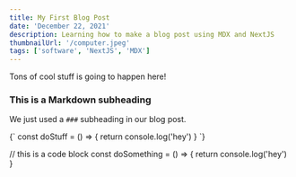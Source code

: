 ```yaml
---
title: My First Blog Post
date: 'December 22, 2021'
description: Learning how to make a blog post using MDX and NextJS
thumbnailUrl: '/computer.jpeg'
tags: ['software', 'NextJS', 'MDX']
---
```


Tons of cool stuff is going to happen here!

### This is a Markdown subheading

We just used a `###` subheading in our blog post.

<SyntaxHighlighter language="javascript">
  {`
    const doStuff = () => {
      return console.log('hey')
    }
  `}
</SyntaxHighlighter>

// this is a code block const doSomething = () => { return console.log('hey') }
